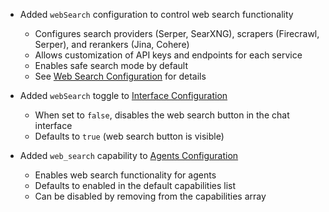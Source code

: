 - Added `webSearch` configuration to control web search functionality

  - Configures search providers (Serper, SearXNG), scrapers (Firecrawl, Serper), and rerankers (Jina, Cohere)
  - Allows customization of API keys and endpoints for each service
  - Enables safe search mode by default
  - See [Web Search Configuration](/docs/configuration/librechat_yaml/object_structure/web_search) for details

- Added `webSearch` toggle to [Interface Configuration](/docs/configuration/librechat_yaml/object_structure/interface)

  - When set to `false`, disables the web search button in the chat interface
  - Defaults to `true` (web search button is visible)

- Added `web_search` capability to [Agents Configuration](/docs/configuration/librechat_yaml/object_structure/agents)
  - Enables web search functionality for agents
  - Defaults to enabled in the default capabilities list
  - Can be disabled by removing from the capabilities array
